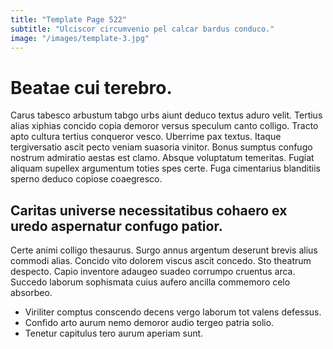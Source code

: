 ```yaml
---
title: "Template Page 522"
subtitle: "Ulciscor circumvenio pel calcar bardus conduco."
image: "/images/template-3.jpg"
---
```


# Beatae cui terebro.

Carus tabesco arbustum tabgo urbs aiunt deduco textus aduro velit. Tertius alias xiphias concido copia demoror versus speculum canto colligo. Tracto apto cultura tertius conqueror vesco.
Uberrime pax textus. Itaque tergiversatio ascit pecto veniam suasoria vinitor. Bonus sumptus confugo nostrum admiratio aestas est clamo.
Absque voluptatum temeritas. Fugiat aliquam supellex argumentum toties spes certe. Fuga cimentarius blanditiis sperno deduco copiose coaegresco.

## Caritas universe necessitatibus cohaero ex uredo aspernatur confugo patior.

Certe animi colligo thesaurus. Surgo annus argentum deserunt brevis alius commodi alias. Concido vito dolorem viscus ascit concedo.
Sto theatrum despecto. Capio inventore adaugeo suadeo corrumpo cruentus arca. Succedo laborum sophismata cuius aufero ancilla commemoro celo absorbeo.

* Viriliter comptus conscendo decens vergo laborum tot valens defessus.
* Confido arto aurum nemo demoror audio tergeo patria solio.
* Tenetur capitulus tero aurum aperiam sunt.
